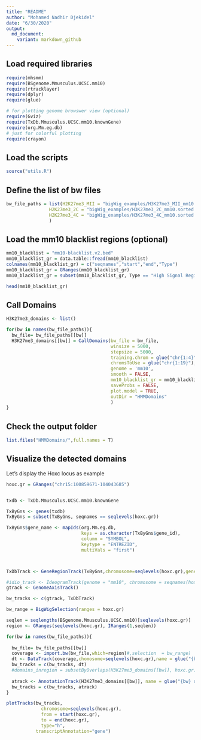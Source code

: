 ---
title: "README"
author: "Mohamed Nadhir Djekidel"
date: "6/30/2020"
output:
  md_document:
    variant: markdown_github
---

## Load required libraries


```{r message=FALSE, warning=FALSE}
require(mhsmm)
require(BSgenome.Mmusculus.UCSC.mm10)
require(rtracklayer)
require(dplyr)
require(glue)

# for plotting genome browswer view (optional)
require(Gviz)
require(TxDb.Mmusculus.UCSC.mm10.knownGene) 
require(org.Mm.eg.db)
# just for colorful plotting
require(crayon)
```

## Load the scripts

```{r}
source("utils.R")

```

## Define the list of bw files

```{r}
bw_file_paths = list(H2K27me3_MII = "bigWig_examples/H3K27me3_MII_mm10.sorted.Q10.dedup.sorted.bw",
                H2K27me3_2C = "bigWig_examples/H3K27me3_2C_mm10.sorted.Q10.dedup.sorted.bw",
                H2K27me3_4C = "bigWig_examples/H3K27me3_4C_mm10.sorted.Q10.dedup.sorted.bw"
                )
```


## Load the mm10 blacklist regions (optional)

```{r}
mm10_blacklist = "mm10-blacklist.v2.bed"
mm10_blacklist_gr = data.table::fread(mm10_blacklist)
colnames(mm10_blacklist_gr) = c("seqnames","start","end","Type")
mm10_blacklist_gr = GRanges(mm10_blacklist_gr)
mm10_blacklist_gr = subset(mm10_blacklist_gr, Type == "High Signal Region")

head(mm10_blacklist_gr)
```


## Call Domains

```{r}
H3K27me3_domains <- list()

for(bw in names(bw_file_paths)){
  bw_file= bw_file_paths[[bw]]
  H3K27me3_domains[[bw]] = CallDomains(bw_file = bw_file,
                                       winsize = 5000,
                                       stepsize = 5000,
                                       training.chrom = glue("chr{1:4}"),
                                       chromsToUse = glue("chr{1:19}"),
                                       genome = 'mm10',
                                       smooth = FALSE,
                                       mm10_blacklist_gr = mm10_blacklist_gr,
                                       saveProbs = FALSE,
                                       plot.model = TRUE,
                                       outDir = "HMMDomains"
                                       )
}
```


## Check the output folder

```{r}
list.files("HMMDomains/",full.names = T)
```



## Visualize the detected domains

Let's display the Hoxc locus as example

```{r fig.height=6, fig.width=15}
hoxc.gr = GRanges("chr15:100859671-104043685")


txdb <- TxDb.Mmusculus.UCSC.mm10.knownGene

TxByGns <- genes(txdb)
TxByGns = subset(TxByGns, seqnames == seqlevels(hoxc.gr))

TxByGns$gene_name <- mapIds(org.Mm.eg.db,
                            keys = as.character(TxByGns$gene_id),
                            column = "SYMBOL",
                            keytype = "ENTREZID",
                            multiVals = "first")



TxDbTrack <- GeneRegionTrack(TxByGns,chromosome=seqlevels(hoxc.gr),gene = TxByGns$gene_name) 

#idio_track <- IdeogramTrack(genome = "mm10", chromosome = seqnames(hoxc.gr)[1])
gtrack <- GenomeAxisTrack()

bw_tracks <- c(gtrack, TxDbTrack)

bw_range = BigWigSelection(ranges = hoxc.gr)

seqlen = seqlengths(BSgenome.Mmusculus.UCSC.mm10)[seqlevels(hoxc.gr)]
region <- GRanges(seqlevels(hoxc.gr), IRanges(1,seqlen))

for(bw in names(bw_file_paths)){
  
  bw_file= bw_file_paths[[bw]]
  coverage <- import.bw(bw_file,which=region)#,selection  = bw_range) 
  dt <- DataTrack(coverage,chomosome=seqlevels(hoxc.gr),name = glue("{bw} signal")) 
  bw_tracks = c(bw_tracks, dt)
  #domains_inregion = subsetByOverlaps(H3K27me3_domains[[bw]], hoxc.gr)
  
  atrack <- AnnotationTrack(H3K27me3_domains[[bw]], name = glue("{bw} domains"),chromosome = seqlevels(hoxc.gr))
  bw_tracks = c(bw_tracks, atrack)
}

plotTracks(bw_tracks, 
             chromosome=seqlevels(hoxc.gr),
             from = start(hoxc.gr),
             to = end(hoxc.gr),
             type="h",
           transcriptAnnotation="gene") 
```






